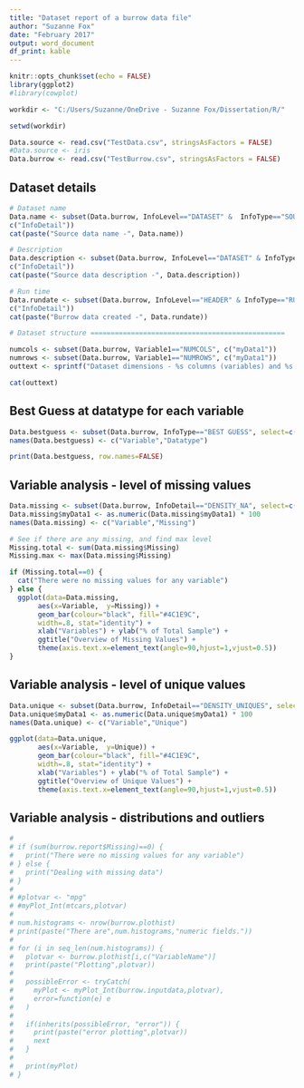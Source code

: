 ```yaml
---
title: "Dataset report of a burrow data file"
author: "Suzanne Fox"
date: "February 2017"
output: word_document
df_print: kable
---
```


```r

knitr::opts_chunk$set(echo = FALSE)
library(ggplot2)
#library(cowplot)

workdir <- "C:/Users/Suzanne/OneDrive - Suzanne Fox/Dissertation/R/"

setwd(workdir)

Data.source <- read.csv("TestData.csv", stringsAsFactors = FALSE)
#Data.source <- iris
Data.burrow <- read.csv("TestBurrow.csv", stringsAsFactors = FALSE)

```

## Dataset details


```r
# Dataset name
Data.name <- subset(Data.burrow, InfoLevel=="DATASET" &  InfoType=="SOURCEDATA",
c("InfoDetail"))
cat(paste("Source data name -", Data.name))

# Description
Data.description <- subset(Data.burrow, InfoLevel=="DATASET" & InfoType=="SOURCE",
c("InfoDetail"))
cat(paste("Source data description -", Data.description))

# Run time
Data.rundate <- subset(Data.burrow, InfoLevel=="HEADER" & InfoType=="RUN DATE",
c("InfoDetail"))
cat(paste("Burrow data created -", Data.rundate))

# Dataset structure ================================================

numcols <- subset(Data.burrow, Variable1=="NUMCOLS", c("myData1"))
numrows <- subset(Data.burrow, Variable1=="NUMROWS", c("myData1"))
outtext <- sprintf("Dataset dimensions - %s columns (variables) and %s rows (cases)",numcols, numrows)

cat(outtext)
```

## Best Guess at datatype for each variable


```r
Data.bestguess <- subset(Data.burrow, InfoType=="BEST GUESS", select=c("Variable1","myData1"))
names(Data.bestguess) <- c("Variable","Datatype")

print(Data.bestguess, row.names=FALSE)

```

## Variable analysis - level of missing values


```r
Data.missing <- subset(Data.burrow, InfoDetail=="DENSITY_NA", select=c("Variable1","myData1"))
Data.missing$myData1 <- as.numeric(Data.missing$myData1) * 100
names(Data.missing) <- c("Variable","Missing")

# See if there are any missing, and find max level
Missing.total <- sum(Data.missing$Missing)
Missing.max <- max(Data.missing$Missing)

if (Missing.total==0) {
  cat("There were no missing values for any variable")
} else {
  ggplot(data=Data.missing, 
       aes(x=Variable,  y=Missing)) +
       geom_bar(colour="black", fill="#4C1E9C",
       width=.8, stat="identity") +
       xlab("Variables") + ylab("% of Total Sample") +
       ggtitle("Overview of Missing Values") +
       theme(axis.text.x=element_text(angle=90,hjust=1,vjust=0.5))
}

```

## Variable analysis - level of unique values


```r
Data.unique <- subset(Data.burrow, InfoDetail=="DENSITY_UNIQUES", select=c("Variable1","myData1"))
Data.unique$myData1 <- as.numeric(Data.unique$myData1) * 100
names(Data.unique) <- c("Variable","Unique")

ggplot(data=Data.unique, 
       aes(x=Variable,  y=Unique)) +
       geom_bar(colour="black", fill="#4C1E9C",
       width=.8, stat="identity") +
       xlab("Variables") + ylab("% of Total Sample") +
       ggtitle("Overview of Unique Values") +
       theme(axis.text.x=element_text(angle=90,hjust=1,vjust=0.5))

```

## Variable analysis - distributions and outliers

```r

# 
# if (sum(burrow.report$Missing)==0) {
#   print("There were no missing values for any variable")
# } else {
#   print("Dealing with missing data")
# }
# 
# #plotvar <- "mpg"
# #myPlot_Int(mtcars,plotvar)
# 
# num.histograms <- nrow(burrow.plothist)
# print(paste("There are",num.histograms,"numeric fields."))
# 
# for (i in seq_len(num.histograms)) {
#   plotvar <- burrow.plothist[i,c("VariableName")]
#   print(paste("Plotting",plotvar))
# 
#   possibleError <- tryCatch(
#     myPlot <- myPlot_Int(burrow.inputdata,plotvar),
#     error=function(e) e
#   )
# 
#   if(inherits(possibleError, "error")) {
#     print(paste("error plotting",plotvar))
#     next
#   }
# 
#   print(myPlot)
# }

```